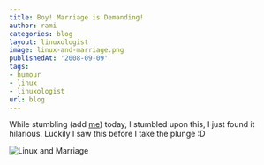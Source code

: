 ```yaml
---
title: Boy! Marriage is Demanding!
author: rami
categories: blog
layout: linuxologist
image: linux-and-marriage.png
publishedAt: '2008-09-09'
tags:
- humour
- linux
- linuxologist
url: blog
---
```


While stumbling (add [me](http://juventini.stumbleupon.com)) today, I stumbled upon this, I just found it hilarious. Luckily I saw this before I take the plunge :D

![Linux and Marriage](/assets/images/content/blog/linux-and-marriage.png)
